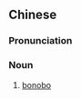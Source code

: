 ==Chinese==
{{zh-forms|type=12}}

===Pronunciation===
{{zh-pron
|m=wōxīngxīng
|cat=n
}}

===Noun===
{{zh-noun}}

# [[bonobo]]

{{zh-cat|Primates}}